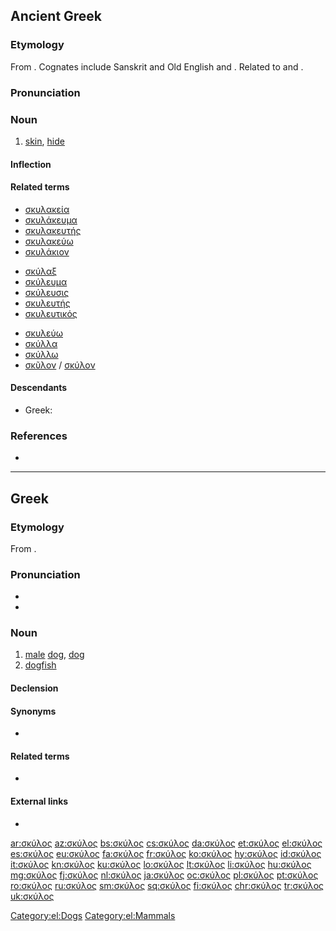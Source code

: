 ==Ancient Greek==

===Etymology===
From {{etyl|ine-pro|grc}} {{term/t|ine-pro|*(s)kewH-||to cover}}. Cognates include Sanskrit {{term|sc=Deva|स्कुनाति|tr=skunāti||to cover|lang=sa}} and Old English {{term/t|ang|scēo||sky}} and {{term|scuwa||shade, darkness, protection|lang=ang}}. Related to {{term|sc=polytonic|σκῦτος|tr=skūtos||hide, leather|lang=grc}} and {{term|sc=polytonic|ἐπισκύνιον|tr=episkúnion||skin over the brows|lang=grc}}.

===Pronunciation===
{{grc-ipa-rows|s|kj|u'|l|o|s}}

===Noun===
{{grc-noun|[[σκύλεος]], [[σκύλους]]|n|third|skulos}}

# [[skin]], [[hide]]

====Inflection====
{{grc-decl-3rd-N-prx-con-εος|σκύλ|σκύλ|σκυλ}}

====Related terms====
{{top3}}
* [[σκυλακεία]]
* [[σκυλάκευμα]]
* [[σκυλακευτής]]
* [[σκυλακεύω]]
* [[σκυλάκιον]]
{{mid3}}
* [[σκύλαξ]]
* [[σκύλευμα]]
* [[σκύλευσις]]
* [[σκυλευτής]]
* [[σκυλευτικός]]
{{mid3}}
* [[σκυλεύω]]
* [[σκύλλα]]
* [[σκύλλω]]
* [[σκῦλον]] / [[σκύλον]]
{{bottom}}

====Descendants====
* Greek: {{l|el|σκύλος|tr=skúlos|g=m|gloss=dog}}

===References===
* {{R:LSJ}}

----

==Greek==

===Etymology===
From {{etyl|grc|el}} {{term|σκύλος||skin, hide|tr=skylos|lang=grc|sc=polytonic}}.

===Pronunciation===
* {{IPA|[ˈscilo̞s]|lang=el}}
* {{hyphenation|σκύ|λος|lang=el}}

===Noun===
{{el-noun|m|σκύλοι|f=σκύλα|n=σκυλί}}

# [[male]] [[dog]], [[dog]]
# [[dogfish]]

====Declension====
{{el-nM-ος-οι-3a|σκύλ}}

====Synonyms====
* {{katharevousa|nocat=1}} {{l|el|κύων|g=m|g2=f}}

====Related terms====
* {{l|el|σκυλάκι|gloss=puppy|g=n}}

====External links====
* {{pedialite|lang=el}}

[[Category:el:Dogs]]
[[Category:el:Mammals]]

[[ar:σκύλος]]
[[az:σκύλος]]
[[bs:σκύλος]]
[[cs:σκύλος]]
[[da:σκύλος]]
[[et:σκύλος]]
[[el:σκύλος]]
[[es:σκύλος]]
[[eu:σκύλος]]
[[fa:σκύλος]]
[[fr:σκύλος]]
[[ko:σκύλος]]
[[hy:σκύλος]]
[[id:σκύλος]]
[[it:σκύλος]]
[[kn:σκύλος]]
[[ku:σκύλος]]
[[lo:σκύλος]]
[[lt:σκύλος]]
[[li:σκύλος]]
[[hu:σκύλος]]
[[mg:σκύλος]]
[[fj:σκύλος]]
[[nl:σκύλος]]
[[ja:σκύλος]]
[[oc:σκύλος]]
[[pl:σκύλος]]
[[pt:σκύλος]]
[[ro:σκύλος]]
[[ru:σκύλος]]
[[sm:σκύλος]]
[[sq:σκύλος]]
[[fi:σκύλος]]
[[chr:σκύλος]]
[[tr:σκύλος]]
[[uk:σκύλος]]